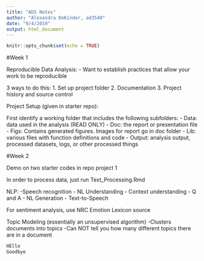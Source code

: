 ```yaml
---
title: "ADS Notes"
author: "Alexandra DeKinder, ad3540"
date: "9/4/2019"
output: html_document
---
```


```r
knitr::opts_chunk$set(echo = TRUE)
```


#Week 1

Reproducible Data Analysis:
  - Want to establish practices that allow your work to be reproducible 
  
3 ways to do this:
  1. Set up project folder
  2. Documentation
  3. Project history and source control

Project Setup (given in starter repo):

  First identify a working folder that includes the following subfolders:
    - Data: data used in the analysis (READ ONLY)
    - Doc: the report or presentation file
    - Figs: Contains generated figures. Images for report go in doc folder
    - Lib: various files with function definitions and code
    - Output: analysis output, processed datasets, logs, or other processed things


#Week 2

Demo on two starter codes in repo project 1

In order to process data, just run Text_Processing.Rmd

NLP:
  -Speech recognition
  - NL Understanding
    - Context understanding
  - Q and A
  - NL Generation
  - Text-to-Speech
  
For sentiment analysis, use NRC Emotion Lexicon source

Topic Modeling (essentially an unsupervised algorithm)
  -Clusters documents into topics
  -Can NOT tell you how many different topics there are in a document
  



```r
HEllo
Goodbye

```
